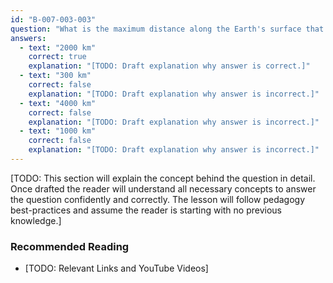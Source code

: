 ```yaml
---
id: "B-007-003-003"
question: "What is the maximum distance along the Earth's surface that is normally covered in one hop using the E region?"
answers:
  - text: "2000 km"
    correct: true
    explanation: "[TODO: Draft explanation why answer is correct.]"
  - text: "300 km"
    correct: false
    explanation: "[TODO: Draft explanation why answer is incorrect.]"
  - text: "4000 km"
    correct: false
    explanation: "[TODO: Draft explanation why answer is incorrect.]"
  - text: "1000 km"
    correct: false
    explanation: "[TODO: Draft explanation why answer is incorrect.]"
---
```


[TODO: This section will explain the concept behind the question in detail. Once drafted the reader will understand all necessary concepts to answer the question confidently and correctly. The lesson will follow pedagogy best-practices and assume the reader is starting with no previous knowledge.]

### Recommended Reading

- [TODO: Relevant Links and YouTube Videos]
